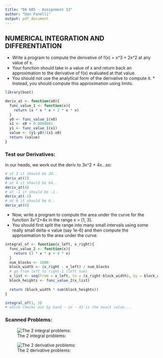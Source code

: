 ```yaml
---
title: "DA 605 - Assignment 13"
author: "Dan Fanelli"
output: pdf_document
---
```


## NUMERICAL INTEGRATION AND DIFFERENTIATION

* Write a program to compute the derivative of f(x) = x^3 + 2x^2 at any value of x. 
* Your function should take in a value of x and return back an approximation to the derivative of f(x) evaluated at that value. 
* You should not use the analytical form of the derivative to compute it. * Instead, you should compute this approximation using limits.

```r
library(boot)

deriv_at <- function(x0){
  func_value_1 <- function(x){
    return (x * x * x + 2 * x * x)
  }
  y0 <- func_value_1(x0)
  x1 <- x0 + 0.0000001
  y1 <- func_value_1(x1)
  value <- (y1-y0)/(x1-x0)
  return (value)
}

```

### Test our Derivatives:

in our heads, we work out the deriv to 3x^2 + 4x...so:

```r
# at 2 it should be 20..
deriv_at(2)
# at 4 it should be 64..
deriv_at(4)
# at -1 it should be -1..
deriv_at(-1)
# at 0 it should be 0..
deriv_at(0)
```

* Now, write a program to compute the area under the curve for the function 3x^2+4x in the range x = [1, 3]. 
* You should first split the range into many small intervals using some really small delta-x value (say 1e-6) and then compute the approximation
to the area under the curve.


```r
integral_of <- function(x_left, x_right){
  func_value_2 <- function(x){
    return (3 * x * x + 4 * x)
  }
  num_blocks <- 1000
  block_width <- (x_right - x_left) / num_blocks
  # go from left to right-1 (left sum)
  x_list <- seq(from = x_left, to = (x_right-block_width), by = block_width)
  block_heights <- func_value_2(x_list)
  
  return (block_width * sum(block_heights))
}

integral_of(1, 3)
# which checks out by hand - ie - 42 is the exact value...
```

### Scanned Problems:

![The 2 integral problems:](hw13a.png)

![The 2 derivative problems:](hw13b.png)
